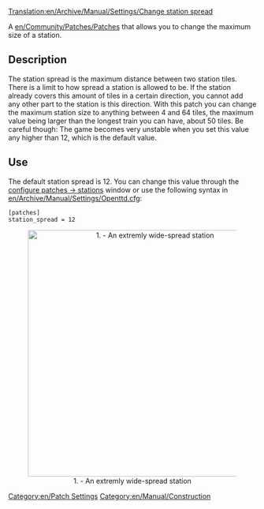 [[Translation:en/Archive/Manual/Settings/Change station spread]]
[[Category:en/Patch Settings]]
[[Category:en/Manual/Construction]]

A [[en/Community/Patches/Patches]] that allows you to change the maximum size of a station.

==Description==
The station spread is the maximum distance between two station tiles. There is a limit to how spread a station is allowed to be. If the station already covers this amount of tiles in a certain direction, you cannot add any other part to the station is this direction. With this patch you can change the maximum station size to anything between 4 and 64 tiles, the maximum value being larger than the longest train you can have, about 50 tiles. Be careful though: The game becomes very unstable when you set this value any higher than 12, which is the default value.

==Use==
The default station spread is 12. You can change this value through the [[en/Archive/Manual/Settings/Configuring patches/Stations|configure patches -> stations]] window or use the following syntax in [[en/Archive/Manual/Settings/Openttd.cfg]]:
<pre>[patches]
station_spread = 12</pre>

<center>[[File:en/Archive/Manual/Settings/ChangeStationSpread.png|thumb|center|500px|1. - An extremly wide-spread station]]</center>